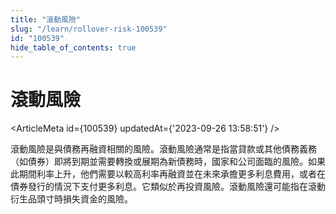 ```yaml
---
title: "滾動風險"
slug: "/learn/rollover-risk-100539"
id: "100539"
hide_table_of_contents: true
---
```



# 滾動風險

<ArticleMeta id={100539} updatedAt={'2023-09-26 13:58:51'} />
<div className='border-solid border-b border-t-0 my-4 border-[var(--ifm-color-gray-300)]' />

滾動風險是與債務再融資相關的風險。滾動風險通常是指當貸款或其他債務義務（如債券）即將到期並需要轉換或展期為新債務時，國家和公司面臨的風險。如果此期間利率上升，他們需要以較高利率再融資並在未來承擔更多利息費用，或者在債券發行的情況下支付更多利息。它類似於再投資風險。滾動風險還可能指在滾動衍生品頭寸時損失資金的風險。
